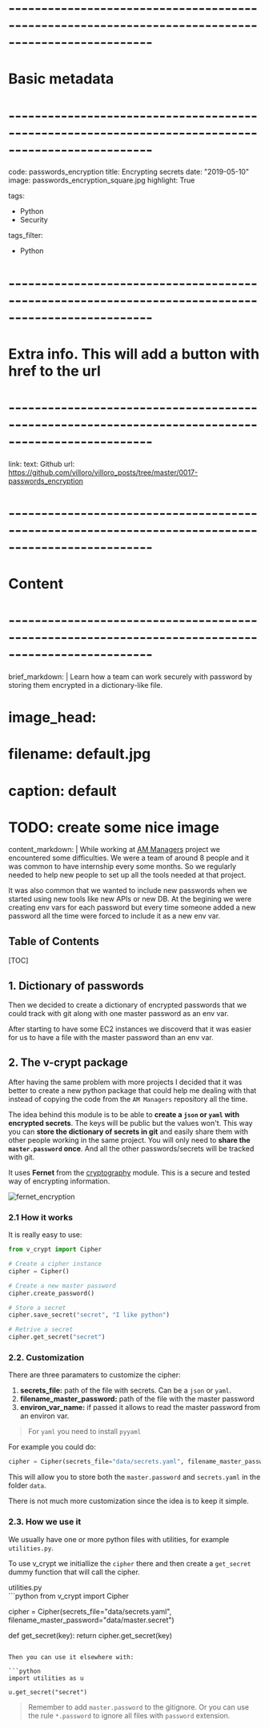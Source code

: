 # --------------------------------------------------------------------------------------------------
# Basic metadata
# --------------------------------------------------------------------------------------------------
code: passwords_encryption
title: Encrypting secrets
date: "2019-05-10"
image: passwords_encryption_square.jpg
highlight: True

tags:
  - Python
  - Security

tags_filter:
  - Python

# --------------------------------------------------------------------------------------------------
# Extra info. This will add a button with href to the url
# --------------------------------------------------------------------------------------------------
link: 
  text: Github
  url: https://github.com/villoro/villoro_posts/tree/master/0017-passwords_encryption


# --------------------------------------------------------------------------------------------------
# Content
# --------------------------------------------------------------------------------------------------
brief_markdown: |
  Learn how a team can work securely with password by storing them encrypted in a dictionary-like file.

# image_head:
#   filename: default.jpg
#   caption: default
# TODO: create some nice image

content_markdown: |
  While working at [AM Managers](https://villoro.com/project/am_managers.html) project we encountered some difficulties. We were a team of around 8 people and it was common to have internship every some months. So we regularly needed to help new people to set up all the tools needed at that project.

  It was also common that we wanted to include new passwords when we started using new tools like new APIs or new DB. At the begining we were creating env vars for each password but every time someone added a new password all the time were forced to include it as a new env var.

  ## Table of Contents

  [TOC]

  ## 1. Dictionary of passwords
  Then we decided to create a dictionary of encrypted passwords that we could track with git along with one master password as an env var.

  After starting to have some EC2 instances we discoverd that it was easier for us to have a file with the master password than an env var.

  ## 2. The v-crypt package
  After having the same problem with more projects I decided that it was better to create a new python package that could help me dealing with that instead of copying the code from the `AM Managers` repository all the time.

  The idea behind this module is to be able to **create a `json` or `yaml` with encrypted secrets**. The keys will be public but the values won't. This way you can **store the dictionary of secrets in git** and easily share them with other people working in the same project. You will only need to **share the `master.password` once**. And all the other passwords/secrets will be tracked with git.

  It uses **Fernet** from the [cryptography](https://cryptography.io/en/latest/) module. This is a secure and tested way of encrypting information.

  <div class="w3-center">
    <img src="/static/images/posts/passwords_encryption.jpg" alt="fernet_encryption" class="w3-image v-padding-small w3-border" style="max-height: 300px;"/>
  </div>

  ### 2.1 How it works
  It is really easy to use:

  ```python
  from v_crypt import Cipher

  # Create a cipher instance
  cipher = Cipher()

  # Create a new master password
  cipher.create_password()

  # Store a secret
  cipher.save_secret("secret", "I like python")

  # Retrive a secret
  cipher.get_secret("secret")
  ```

  ### 2.2. Customization

  There are three paramaters to customize the cipher:

  1. **secrets_file:** path of the file with secrets. Can be a `json` or `yaml`.
  2. **filename_master_password:** path of the file with the master password
  3. **environ_var_name:** if passed it allows to read the master password from an environ var.

  > For `yaml` you need to install `pyyaml`

  For example you could do:

  ```python
  cipher = Cipher(secrets_file="data/secrets.yaml", filename_master_password="data/master.secret")
  ```

  This will allow you to store both the `master.password` and `secrets.yaml` in the folder `data`.

  There is not much more customization since the idea is to keep it simple.

  ### 2.3. How we use it

  We usually have one or more python files with utilities, for example `utilities.py`.

  To use v_crypt we initiallize the `cipher` there and then create a `get_secret` dummy function that will call the cipher.

  <div class="input">
    utilities.py
  </div>
  ```python
  from v_crypt import Cipher

  cipher = Cipher(secrets_file="data/secrets.yaml", filename_master_password="data/master.secret")

  def get_secret(key):
      return cipher.get_secret(key)
  ```

  Then you can use it elsewhere with:

  ```python
  import utilities as u

  u.get_secret("secret")
  ```

  > Remember to add `master.password` to the gitignore. Or you can use the rule `*.password` to ignore all files with `password` extension.
